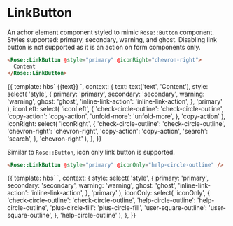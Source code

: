 
<Meta title="Rose|LinkButton" component="LinkButton" />

# LinkButton

An achor element component styled to mimic `Rose::Button` component.
Styles supported: primary, secondary, warning, and ghost.
Disabling link button is not supported as it is an action on form components only.

```html
<Rose::LinkButton @style="primary" @iconRight="chevron-right">
  Content
</Rose::LinkButton>
```

<Preview>
  <Story name="Advanced">{{
    template: hbs`
      <Rose::LinkButton
        @style={{style}}
        @iconLeft={{iconLeft}}
        @iconRight={{iconRight}}
      >
        {{text}}
      </Rose::LinkButton>
    `,
    context: {
      text: text('text', 'Content'),
      style: select(
        'style',
        {
          primary: 'primary',
          secondary: 'secondary',
          warning: 'warning',
          ghost: 'ghost',
          'inline-link-action': 'inline-link-action',
        },
        'primary'
      ),
      iconLeft: select(
        'iconLeft',
        {
          'check-circle-outline': 'check-circle-outline',
          'copy-action': 'copy-action',
          'unfold-more': 'unfold-more',
        },
        'copy-action'
      ),
      iconRight: select(
        'iconRight',
        {
          'check-circle-outline': 'check-circle-outline',
          'chevron-right': 'chevron-right',
          'copy-action': 'copy-action',
          'search': 'search',
        },
        'chevron-right'
      ),
    },
  }}</Story>
</Preview>

Similar to `Rose::Button`, icon only link button is supported.

```html
<Rose::LinkButton @style="primary" @iconOnly="help-circle-outline" />
```

<Preview>
  <Story name="Icon Only">{{
    template: hbs`
    <Rose::LinkButton @style={{style}} @iconOnly={{iconOnly}} />
    `,
    context: {
      style: select(
        'style',
        {
          primary: 'primary',
          secondary: 'secondary',
          warning: 'warning',
          ghost: 'ghost',
          'inline-link-action': 'inline-link-action',
        },
        'primary'
      ),
      iconOnly: select(
        'iconOnly',
        {
          'check-circle-outline': 'check-circle-outline',
          'help-circle-outline': 'help-circle-outline',
          'plus-circle-fill': 'plus-circle-fill',
          'user-square-outline': 'user-square-outline',
        },
        'help-circle-outline'
      ),
    },
  }}</Story>
</Preview>
